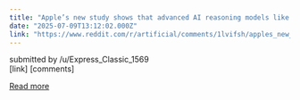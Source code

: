 ```yaml
---
title: "Apple’s new study shows that advanced AI reasoning models like OpenAI’s o3, Anthropic’s Claude, and DeepSeek’s R1 fail completely when problems become too complex."
date: "2025-07-09T13:12:02.000Z"
link: "https://www.reddit.com/r/artificial/comments/1lvifsh/apples_new_study_shows_that_advanced_ai_reasoning/"
---
```


submitted by    /u/Express_Classic_1569  
 [link]   [comments]

[Read more](https://www.reddit.com/r/artificial/comments/1lvifsh/apples_new_study_shows_that_advanced_ai_reasoning/)

